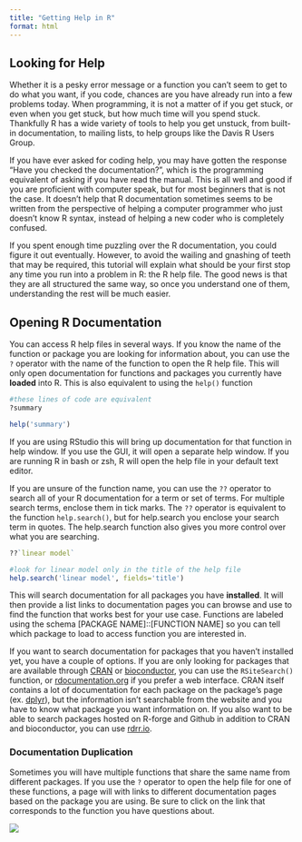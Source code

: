 ```yaml
---
title: "Getting Help in R"
format: html
---
```


## Looking for Help

Whether it is a pesky error message or a function you can't seem to get to do
what you want, if you code, chances are you have already run into a few problems
today. When programming, it is not a matter of if you get stuck, or even when
you get stuck, but how much time will you spend stuck. Thankfully R has a wide
variety of tools to help you get unstuck, from built-in documentation, to 
mailing lists, to help groups like the Davis R Users Group. 

If you have ever asked for coding help, you may have gotten the response "Have
you checked the documentation?", which is the programming equivalent of asking
if you have read the manual. This is all well and good if you are proficient
with computer speak, but for most beginners that is not the case. It doesn't 
help that R documentation sometimes seems to be written from the perspective of
helping a computer programmer who just doesn't know R syntax, instead of helping
a new coder who is completely confused.

If you spent enough time puzzling over the R documentation, you could figure it
out eventually. However, to avoid the wailing and gnashing of teeth that may be
required, this tutorial will explain what should be your first stop any time you
run into a problem in R: the R help file. The good news is that they are all
structured the same way, so once you understand one of them, understanding the
rest will be much easier.

## Opening R Documentation

You can access R help files in several ways. If you know the name of the 
function or package you are looking for information about, you can use the `?`
operator with the name of the function to open the R help file. This will only 
open documentation for functions and packages you currently have **loaded** 
into R. This is also equivalent to using the `help()` function

```r

#these lines of code are equivalent
?summary

help('summary')

```

If you are using RStudio this will bring up documentation for that function in
help window. If you use the GUI, it will open a separate help window. If you are
running R in bash or zsh, R will open the help file in your default text editor.

If you are unsure of the function name, you can use the `??` operator to search
all of your R documentation for a term or set of terms. For multiple search
terms, enclose them in tick marks. The `??` operator is equivalent to the
function `help.search()`, but for help.search you enclose your search term in
quotes. The help.search function also gives you more control over what you are
searching.

```r

??`linear model` 

#look for linear model only in the title of the help file
help.search('linear model', fields='title')

```


This will search documentation for all packages you have **installed**. It will
then provide a list links to documentation pages you can browse and use to find
the function that works best for your use case. Functions are labeled using the 
schema [PACKAGE NAME]::[FUNCTION NAME] so you can tell which package to load to 
access function you are interested in.

If you want to search documentation for packages that you haven't installed yet,
you have a couple of options. If you are only looking for packages that are
available through [CRAN][cran] or [bioconductor][bioC], you can use the
`RSiteSearch()` function, or [rdocumentation.org][rdoc] if you prefer a web
interface. CRAN itself contains a lot of documentation for each package on the
package's page (ex. [dplyr][dply]), but the information isn't searchable from
the website and you have to know what package you want information on. If you
also want to be able to search packages hosted on R-forge and Github in addition
to CRAN and bioconductor, you can use [rdrr.io][rdrr].

### Documentation Duplication

Sometimes you will have multiple functions that share the same name from 
different packages. If you use the `?` operator to open the help file for one
of these functions, a page will with links to different documentation pages
based on the package you are using. Be sure to click on the link that
corresponds to the function you have questions about.

![](img/multiple_help_docs.png)


[dply]: https://cran.r-project.org/web/packages/dplyr/index.html
[cran]: https://cran.r-project.org/
[bioC]: https://www.bioconductor.org/packages/release/BiocViews.html#___Software
[rdoc]: https://www.rdocumentation.org/
[rdrr]: https://rdrr.io/
